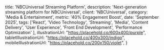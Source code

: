 
  title: 'NBCUniversal Streaming Platform',
  description: 'Next-generation streaming platform for NBCUniversal',
  client: 'NBCUniversal',
  category: 'Media & Entertainment',
  metric: '40% Engagement Boost',
  date: 'September 2025',
  tags: ['React', 'Video Technology', 'Streaming', 'Media', 'Content Delivery', 'User Experience', 'Front End Development', 'Performance Optimization'
  ],
  illustrationUrl: "https://placehold.co/600x400/purple",
  tabletIllustrationUrl: "https://placehold.co/400x300/indigo",
  mobileIllustrationUrl: "https://placehold.co/200x150/violet",
}

<ProjectMetadata
  client={metadata.client}
  metric={metadata.metric}
  category={metadata.category}
  date={metadata.date}
  tags={metadata.tags}
/>
